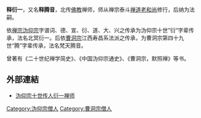 '''释衍一'''，又名'''释腾音'''，北传[[佛教|佛教]]禅师，师从禅宗泰斗[[禅道长老|禅道老和尚]]修行，后纳为法嗣。

依[[禅宗|禅宗]][[沩仰宗|沩仰宗]]字谱词、德、宣、衍、道、大、兴之传承为沩仰宗十世”衍“字辈传承，法名北冥衍一。后依[[曹洞宗|曹洞宗]]江西寿昌系法派之传承，为曹洞宗第四十九世“腾”字辈传承，法名梵天腾音。

曾著有《二十世纪禅学简史》、《中国沩仰宗通史》、《曹洞宗，默照禅》等书。

==外部連結==
* [http://weibo.com/oikoumene 沩仰宗十世传人衍一禅师]

[[Category:沩仰宗僧人|Category:沩仰宗僧人]]
[[Category:曹洞宗僧人|Category:曹洞宗僧人]]